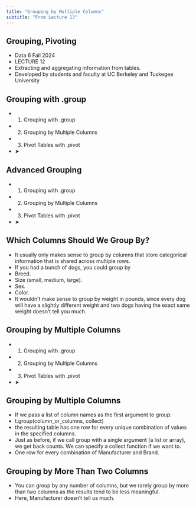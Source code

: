 ```yaml
---
title: "Grouping by Multiple Columns"
subtitle: "From Lecture 13"
---
```


## Grouping, Pivoting

- Data 6 Fall 2024
- LECTURE 12
- Extracting and aggregating information from tables.
- Developed by students and faculty at UC Berkeley and Tuskegee University

## Grouping with .group

- 1. Grouping with .group
- 2. Grouping by Multiple Columns
- 3. Pivot Tables with .pivot
- ➤

## Advanced Grouping

- 1. Grouping with .group
- 2. Grouping by Multiple Columns
- 3. Pivot Tables with .pivot
- ➤

## Which Columns Should We Group By?

- It usually only makes sense to group by columns that store categorical information that is shared across multiple rows.
- If you had a bunch of dogs, you could group by
- Breed.
- Size (small, medium, large).
- Sex.
- Color.
- It wouldn’t make sense to group by weight in pounds, since every dog will have a slightly different weight and two dogs having the exact same weight doesn’t tell you much.

## Grouping by Multiple Columns

- 1. Grouping with .group
- 2. Grouping by Multiple Columns
- 3. Pivot Tables with .pivot
- ➤

## Grouping by Multiple Columns

- If we pass a list of column names as the first argument to group:
- t.group(column\_or\_columns, collect)
- the resulting table has one row for every unique combination of values in the specified columns.
- Just as before, if we call group with a single argument (a list or array), we get back counts. We can specify a collect function if we want to.
- One row for every combination of Manufacturer and Brand.

## Grouping by More Than Two Columns

- You can group by any number of columns, but we rarely group by more than two columns as the results tend to be less meaningful.
- Here, Manufacturer doesn’t tell us much.


